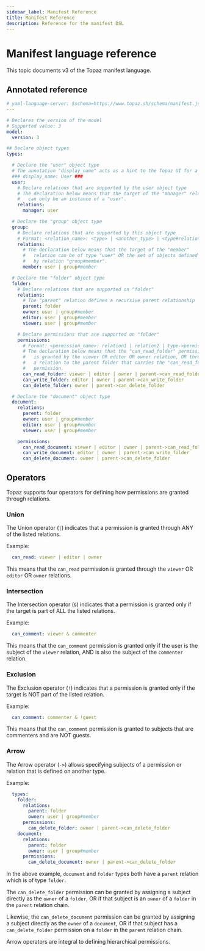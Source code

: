 ```yaml
---
sidebar_label: Manifest Reference
title: Manifest Reference
description: Reference for the manifest DSL
---
```


# Manifest language reference

This topic documents v3 of the Topaz manifest language.

## Annotated reference

```yaml
# yaml-language-server: $schema=https://www.topaz.sh/schema/manifest.json
---

# Declares the version of the model
# Supported value: 3
model:
  version: 3

## Declare object types
types:

  # Declare the "user" object type
  # The annotation "display_name" acts as a hint to the Topaz UI for a display name for this type
  ### display_name: User ###
  user:
    # Declare relations that are supported by the user object type
    # The declaration below means that the target of the "manager" relation 
    #   can only be an instance of a "user".
    relations:
      manager: user

  # Declare the "group" object type
  group:
    # Declare relations that are supported by this object type
    # Format: <relation_name>: <type> | <another_type> | <type#relation>
    relations:
      # The declaration below means that the target of the "member"
      #   relation can be of type "user" OR the set of objects defined
      #   by relation "group#member".
      member: user | group#member

  # Declare the "folder" object type
  folder:
    # Declare relations that are supported on "folder"
    relations:
      # The "parent" relation defines a recursive parent relationship
      parent: folder
      owner: user | group#member
      editor: user | group#member
      viewer: user | group#member

    # Declare permissions that are supported on "folder"
    permissions:
      # Format: <permission_name>: relation1 | relation2 | type->permission
      # The declaration below means that the "can_read_folder" permission
      #   is granted by the viewer OR editor OR owner relation, OR through
      #   a relation to the parent folder that carries the "can_read_folder"
      #   permission.
      can_read_folder: viewer | editor | owner | parent->can_read_folder
      can_write_folder: editor | owner | parent->can_write_folder
      can_delete_folder: owner | parent->can_delete_folder

  # Declare the "document" object type
  document:
    relations:
      parent: folder
      owner: user | group#member
      editor: user | group#member
      viewer: user | group#member

    permissions:
      can_read_document: viewer | editor | owner | parent->can_read_folder
      can_write_document: editor | owner | parent->can_write_folder
      can_delete_document: owner | parent->can_delete_folder
```

## Operators

Topaz supports four operators for defining how permissions are granted through relations.

### Union

The Union operator (`|`) indicates that a permission is granted through ANY of the listed relations.

Example:

```yaml
  can_read: viewer | editor | owner
```

This means that the `can_read` permission is granted through the `viewer` OR `editor` OR `owner` relations.

### Intersection

The Intersection operator (`&`) indicates that a permission is granted only if the target is part of ALL the listed relations.

Example:

```yaml
  can_comment: viewer & commenter
```

This means that the `can_comment` permission is granted only if the user is the subject of the `viewer` relation, AND is also the subject of the `commenter` relation.

### Exclusion

The Exclusion operator (`!`) indicates that a permission is granted only if the target is NOT part of the listed relation.

Example:

```yaml
  can_comment: commenter & !guest
```

This means that the `can_comment` permission is granted to subjects that are commenters and are NOT guests.

### Arrow

The Arrow operator (`->`) allows specifying subjects of a permission or relation that is defined on another type.

Example:

```yaml
  types:
    folder:
      relations:
        parent: folder
        owner: user | group#member
      permissions:
        can_delete_folder: owner | parent->can_delete_folder
    document:
      relations:
        parent: folder
        owner: user | group#member
      permissions:
        can_delete_document: owner | parent->can_delete_folder
```

In the above example, `document` and `folder` types both have a `parent` relation which is of type `folder`.

The `can_delete_folder` permission can be granted by assigning a subject directly as the `owner` of a `folder`, OR if that subject is an `owner` of a `folder` in the `parent` relation chain.

Likewise, the `can_delete_document` permission can be granted by assigning a subject directly as the `owner` of a `document`, OR if that subject has a `can_delete_folder` permission on a  `folder` in the `parent` relation chain.

Arrow operators are integral to defining hierarchical permissions.
